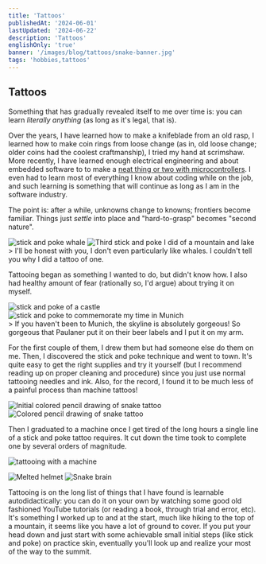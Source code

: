 ```yaml
---
title: 'Tattoos'
publishedAt: '2024-06-01'
lastUpdated: '2024-06-22'
description: 'Tattoos'
englishOnly: 'true'
banner: '/images/blog/tattoos/snake-banner.jpg'
tags: 'hobbies,tattoos'
---
```


## Tattoos

Something that has gradually revealed itself to me over time is: you can learn _literally anything_ (as long as it's legal, that is).

Over the years, I have learned how to make a knifeblade from an old rasp, I learned how to make coin rings from loose change (as in,
old loose change; older coins had the coolest craftmanship), I tried my hand at scrimshaw. More recently, I have learned enough electrical engineering and about embedded software to
to make a [neat thing or two with microcontrollers](https://emackinnon.io/projects). I even had to learn most of everything I know about
coding while on the job, and such learning is something that will continue as long as I am in the software industry.

The point is: after a while, unknowns change to knowns; frontiers become familiar. Things just _settle_ into place and "hard-to-grasp"
becomes "second nature".

<div className='flex items-center'>
  <Img
    mdx
    publicId='/images/blog/tattoos/whale.png'
    alt='stick and poke whale'
    width={350}
    height={400}
  />
  <Img
    mdx
    publicId='/images/blog/tattoos/mountain-stick-n-poke.jpg'
    alt='Third stick and poke I did of a mountain and lake'
    width={350}
    height={400}
  />
</div>
> I'll be honest with you, I don't even particularly like whales. I couldn't tell
you why I did a tattoo of one.

Tattooing began as something I wanted to do, but didn't know how. I also had healthy amount of fear (rationally so, I'd argue) about trying it on myself.

<div className='flex items-center'>
  <Img
    mdx
    publicId='/images/blog/tattoos/castle.jpg'
    alt='stick and poke of a castle'
    width={350}
    height={400}
  />
  <Img
    mdx
    publicId='/images/blog/tattoos/munich-paulaner.jpg'
    alt='stick and poke to commemorate my time in Munich'
    width={350}
    height={400}
  />
</div>
> If you haven't been to Munich, the skyline is absolutely gorgeous! So gorgeous
that Paulaner put it on their beer labels and I put it on my arm.

For the first couple of them, I drew them but had someone else do them on me. Then, I discovered the stick and poke technique and went to town.
It's quite easy to get the right supplies and try it yourself (but I recommend reading up on proper cleaning and procedure) since you just use
normal tattooing needles and ink. Also, for the record, I found it to be much less of a painful process than machine tattoos!

<div className='flex items-center'>
  <Img
    mdx
    publicId='/images/blog/tattoos/snake-drawing.jpg'
    alt='Initial colored pencil drawing of snake tattoo'
    width={350}
    height={400}
  />
  <Img
    mdx
    publicId='/images/blog/tattoos/helmet-skull-drawing.jpg'
    alt='Colored pencil drawing of snake tattoo'
    width={350}
    height={400}
  />
</div>

Then I graduated to a machine once I get tired of the long hours a single line of a stick and poke tattoo requires. It cut down the time
took to complete one by several orders of magnitude.

<Img
  mdx
  publicId='/images/blog/tattoos/in-action.jpg'
  alt='tattooing with a machine'
  width={550}
  height={700}
/>

<div className='flex items-center'>
  <Img
    mdx
    publicId='/images/blog/tattoos/helmet-skull-tattoo.jpg'
    alt='Melted helmet'
    width={300}
    height={500}
  />
  <Img
    mdx
    publicId='/images/blog/tattoos/snake-banner.jpg'
    alt='Snake brain'
    width={450}
    height={400}
  />
</div>

Tattooing is on the long list of things that I have found is learnable autodidactically: you can do it on your own by watching some good old fashioned
YouTube tutorials (or reading a book, through trial and error, etc). It's something I worked up to and at the start, much like hiking to the top of a mountain, it seems like you
have a lot of ground to cover. If you put your head down and just start with some achievable small initial steps (like stick and poke)
on practice skin, eventually you'll look up and realize your most of the way to the summit.
